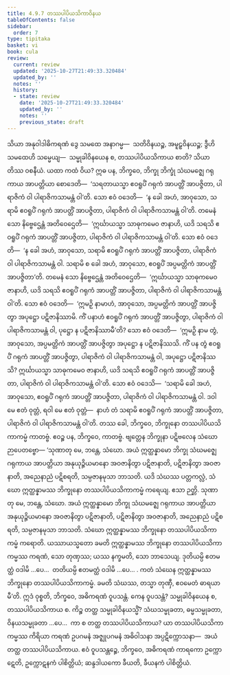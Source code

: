 ```yaml
---
title: 4.9.7 တဿပါပိယသိကာဝိနယ
tableOfContents: false
sidebar:
  order: 7
type: tipitaka
basket: vi
book: cula
review:
  current: review
  updated: '2025-10-27T21:49:33.320484'
  updated_by: ''
  notes: ''
  history:
  - state: review
    date: '2025-10-27T21:49:33.320484'
    updated_by: ''
    notes: ''
    previous_state: draft
---
```



<ReviewStatus review={frontmatter.review} showDetails={true} />

<HypothesisAnnotation frontmatter={frontmatter} />

<DynamicBreadcrumb />

<Division number="238" book="cula" e="ch" v="4" p="232">

<Paragraph number="981" book="cula">
သိယာ အနုဝါဒါဓိကရဏံ ဒွေ သမထေ အနာဂမ္မ—  သတိဝိနယဉ္စ, အမူဠှဝိနယဉ္စ; ဒွီဟိ သမထေဟိ သမ္မေယျ—  သမ္မုခါဝိနယေန စ, တဿပါပိယသိကာယ စာတိ? သိယာတိဿ ဝစနီယံ. ယထာ ကထံ ဝိယ? ဣဓ ပန, ဘိက္ခဝေ, ဘိက္ခု ဘိက္ခုံ သံဃမဇ္ဈေ ဂရုကာယ အာပတ္တိယာ စောဒေတိ—  ‘သရတာယသ္မာ ဧဝရူပိံ ဂရုကံ အာပတ္တိံ အာပဇ္ဇိတာ, ပါရာဇိကံ ဝါ ပါရာဇိကသာမန္တံ ဝါ’တိ. သော ဧဝံ ဝဒေတိ—  ‘န ခေါ အဟံ, အာဝုသော, သရာမိ ဧဝရူပိံ ဂရုကံ အာပတ္တိံ အာပဇ္ဇိတာ, ပါရာဇိကံ ဝါ ပါရာဇိကသာမန္တံ ဝါ’တိ. တမေနံ သော နိဗ္ဗေဌေန္တံ အတိဝေဌေတိ—  ‘ဣင်္ဃာယသ္မာ သာဓုကမေဝ ဇာနာဟိ, ယဒိ သရသိ ဧဝရူပိံ ဂရုကံ အာပတ္တိံ အာပဇ္ဇိတာ, ပါရာဇိကံ ဝါ ပါရာဇိကသာမန္တံ ဝါ’တိ. သော ဧဝံ ဝဒေတိ—  ‘န ခေါ အဟံ, အာဝုသော, သရာမိ ဧဝရူပိံ ဂရုကံ အာပတ္တိံ အာပဇ္ဇိတာ, ပါရာဇိကံ ဝါ ပါရာဇိကသာမန္တံ ဝါ. သရာမိ စ ခေါ အဟံ, အာဝုသော, ဧဝရူပိံ အပ္ပမတ္တိကံ အာပတ္တိံ အာပဇ္ဇိတာ’တိ. တမေနံ သော နိဗ္ဗေဌေန္တံ အတိဝေဌေတိ—  ‘ဣင်္ဃာယသ္မာ သာဓုကမေဝ ဇာနာဟိ, ယဒိ သရသိ ဧဝရူပိံ ဂရုကံ အာပတ္တိံ အာပဇ္ဇိတာ, ပါရာဇိကံ ဝါ ပါရာဇိကသာမန္တံ ဝါ’တိ. သော ဧဝံ ဝဒေတိ—  ‘ဣမဉှိ နာမာဟံ, အာဝုသော, အပ္ပမတ္တိကံ အာပတ္တိံ အာပဇ္ဇိတွာ အပုဋ္ဌော ပဋိဇာနိဿာမိ. ကိံ ပနာဟံ ဧဝရူပိံ ဂရုကံ အာပတ္တိံ အာပဇ္ဇိတွာ, ပါရာဇိကံ ဝါ ပါရာဇိကသာမန္တံ ဝါ, ပုဋ္ဌော န ပဋိဇာနိဿာမီ’တိ? သော ဧဝံ ဝဒေတိ—  ‘ဣမဉှိ နာမ တွံ, အာဝုသော, အပ္ပမတ္တိကံ အာပတ္တိံ အာပဇ္ဇိတွာ အပုဋ္ဌော န ပဋိဇာနိဿသိ. ကိံ ပန တွံ ဧဝရူပိံ ဂရုကံ အာပတ္တိံ အာပဇ္ဇိတွာ, ပါရာဇိကံ ဝါ ပါရာဇိကသာမန္တံ ဝါ, အပုဋ္ဌော ပဋိဇာနိဿသိ? ဣင်္ဃာယသ္မာ သာဓုကမေဝ ဇာနာဟိ, ယဒိ သရသိ ဧဝရူပိံ ဂရုကံ အာပတ္တိံ အာပဇ္ဇိတာ, ပါရာဇိကံ ဝါ ပါရာဇိကသာမန္တံ ဝါ’တိ. သော ဧဝံ ဝဒေသိ—  ‘သရာမိ ခေါ အဟံ, အာဝုသော, ဧဝရူပိံ ဂရုကံ အာပတ္တိံ အာပဇ္ဇိတာ, ပါရာဇိကံ ဝါ ပါရာဇိကသာမန္တံ ဝါ. ဒဝါ မေ ဧတံ ဝုတ္တံ, ရဝါ မေ ဧတံ ဝုတ္တံ—  နာဟံ တံ သရာမိ ဧဝရူပိံ ဂရုကံ အာပတ္တိံ အာပဇ္ဇိတာ, ပါရာဇိကံ ဝါ ပါရာဇိကသာမန္တံ ဝါ’တိ. တဿ ခေါ, ဘိက္ခဝေ, ဘိက္ခုနော တဿပါပိယသိကာကမ္မံ ကာတဗ္ဗံ. ဧဝဉ္စ ပန, ဘိက္ခဝေ, ကာတဗ္ဗံ. ဗျတ္တေန ဘိက္ခုနာ ပဋိဗလေန သံဃော ဉာပေတဗ္ဗော—
</Paragraph>

<Paragraph number="982" book="cula">
‘သုဏာတု မေ, ဘန္တေ, သံဃော. အယံ ဣတ္ထန္နာမော ဘိက္ခု သံဃမဇ္ဈေ ဂရုကာယ အာပတ္တိယာ အနုယုဉ္ဇိယမာနော အဝဇာနိတွာ ပဋိဇာနာတိ, ပဋိဇာနိတွာ အဝဇာနာတိ, အညေနာညံ ပဋိစရတိ, သမ္ပဇာနမုသာ ဘာသတိ. ယဒိ သံဃဿ ပတ္တကလ္လံ, သံဃော ဣတ္ထန္နာမဿ ဘိက္ခုနော တဿပါပိယသိကာကမ္မံ ကရေယျ. ဧသာ ဉတ္တိ.
</Paragraph>

<Paragraph number="983" book="cula">
သုဏာတု မေ, ဘန္တေ, သံဃော. အယံ ဣတ္ထန္နာမော ဘိက္ခု သံဃမဇ္ဈေ ဂရုကာယ အာပတ္တိယာ အနုယုဉ္ဇိယမာနော အဝဇာနိတွာ ပဋိဇာနာတိ, ပဋိဇာနိတွာ အဝဇာနာတိ, အညေနာညံ ပဋိစရတိ, သမ္ပဇာနမုသာ ဘာသတိ. သံဃော ဣတ္ထန္နာမဿ ဘိက္ခုနော တဿပါပိယသိကာကမ္မံ ကရောတိ. ယဿာယသ္မတော ခမတိ ဣတ္ထန္နာမဿ ဘိက္ခုနော တဿပါပိယသိကာကမ္မဿ ကရဏံ, သော တုဏှဿ; ယဿ နက္ခမတိ, သော ဘာသေယျ.
</Paragraph>

<Paragraph number="984" book="cula">
ဒုတိယမ္ပိ ဧတမတ္ထံ ဝဒါမိ …ပေ…  တတိယမ္ပိ ဧတမတ္ထံ ဝဒါမိ …ပေ… .
</Paragraph>

<Paragraph number="985" book="cula">
ကတံ သံဃေန ဣတ္ထန္နာမဿ ဘိက္ခုနော တဿပါပိယသိကာကမ္မံ. ခမတိ သံဃဿ, တသ္မာ တုဏှီ, ဧဝမေတံ ဓာရယာမီ’တိ.
</Paragraph>

<Paragraph number="986" book="cula">
ဣဒံ ဝုစ္စတိ, ဘိက္ခဝေ, အဓိကရဏံ ဝူပသန္တံ. ကေန ဝူပသန္တံ? သမ္မုခါဝိနယေန စ, တဿပါပိယသိကာယ စ. ကိဉ္စ တတ္ထ သမ္မုခါဝိနယသ္မိံ? သံဃသမ္မုခတာ, ဓမ္မသမ္မုခတာ, ဝိနယသမ္မုခတာ …ပေ…  ကာ စ တတ္ထ တဿပါပိယသိကာယ? ယာ တဿပါပိယသိကာကမ္မဿ ကိရိယာ ကရဏံ ဥပဂမနံ အဇ္ဈုပဂမနံ အဓိဝါသနာ အပ္ပဋိက္ကောသနာ—  အယံ တတ္ထ တဿပါပိယသိကာယ. ဧဝံ ဝူပသန္တဉ္စေ, ဘိက္ခဝေ, အဓိကရဏံ ကာရကော ဥက္ကောဋေတိ, ဥက္ကောဋနကံ ပါစိတ္တိယံ; ဆန္ဒဒါယကော ခီယတိ, ခီယနကံ ပါစိတ္တိယံ.
</Paragraph>
</Division>